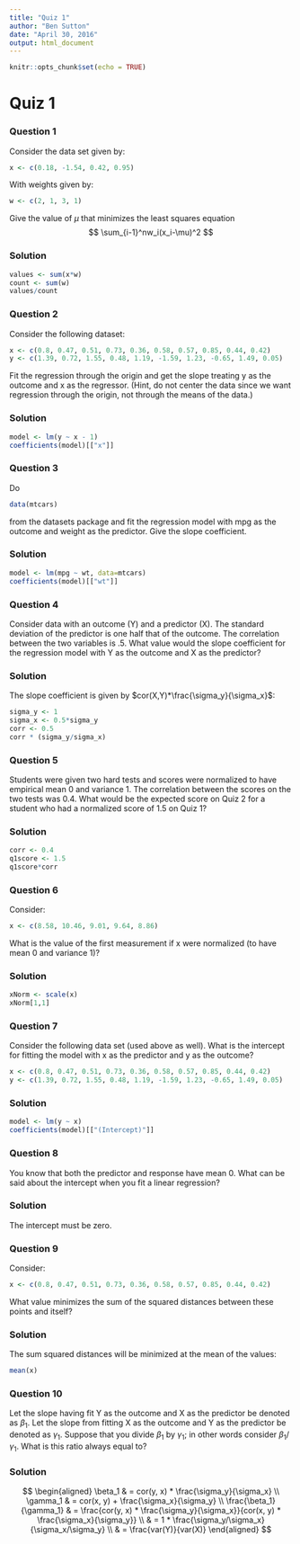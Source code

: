 ```yaml
---
title: "Quiz 1"
author: "Ben Sutton"
date: "April 30, 2016"
output: html_document
---
```


```r
knitr::opts_chunk$set(echo = TRUE)
```

# Quiz 1

### Question 1
Consider the data set given by:
```r
x <- c(0.18, -1.54, 0.42, 0.95)
```
With weights given by:
```r
w <- c(2, 1, 3, 1)
```
Give the value of $\mu$ that minimizes the least squares equation
$$
\sum_{i-1}^nw_i(x_i-\mu)^2
$$

### Solution
```r
values <- sum(x*w)
count <- sum(w)
values/count
```

### Question 2
Consider the following dataset:
```r
x <- c(0.8, 0.47, 0.51, 0.73, 0.36, 0.58, 0.57, 0.85, 0.44, 0.42)
y <- c(1.39, 0.72, 1.55, 0.48, 1.19, -1.59, 1.23, -0.65, 1.49, 0.05)
```
Fit the regression through the origin and get the slope treating y as the outcome and x as the regressor. (Hint, do not center the data since we want regression through the origin, not through the means of the data.)

### Solution
```r
model <- lm(y ~ x - 1)
coefficients(model)[["x"]]
```

### Question 3
Do
```r
data(mtcars)
```
from the datasets package and fit the regression model with mpg as the outcome and weight as the predictor. Give the slope coefficient.

### Solution
```r
model <- lm(mpg ~ wt, data=mtcars)
coefficients(model)[["wt"]]
```

### Question 4
Consider data with an outcome (Y) and a predictor (X). The standard deviation of the predictor is one half that of the outcome. The correlation between the two variables is .5. What value would the slope coefficient for the regression model with Y as the outcome and X as the predictor?

### Solution
The slope coefficient is given by $cor(X,Y)*\frac{\sigma_y}{\sigma_x}$:
```r
sigma_y <- 1
sigma_x <- 0.5*sigma_y
corr <- 0.5
corr * (sigma_y/sigma_x)
```

### Question 5
Students were given two hard tests and scores were normalized to have empirical mean 0 and variance 1. The correlation between the scores on the two tests was 0.4. What would be the expected score on Quiz 2 for a student who had a normalized score of 1.5 on Quiz 1?

### Solution
```r
corr <- 0.4
q1score <- 1.5
q1score*corr
```

### Question 6
Consider:
```r
x <- c(8.58, 10.46, 9.01, 9.64, 8.86)
```
What is the value of the first measurement if x were normalized (to have mean 0 and variance 1)?

### Solution
```r
xNorm <- scale(x)
xNorm[1,1]
```

### Question 7
Consider the following data set (used above as well). What is the intercept for fitting the model with x as the predictor and y as the outcome?
```r
x <- c(0.8, 0.47, 0.51, 0.73, 0.36, 0.58, 0.57, 0.85, 0.44, 0.42)
y <- c(1.39, 0.72, 1.55, 0.48, 1.19, -1.59, 1.23, -0.65, 1.49, 0.05)
```

### Solution
```r
model <- lm(y ~ x)
coefficients(model)[["(Intercept)"]]
```

### Question 8
You know that both the predictor and response have mean 0. What can be said about the intercept when you fit a linear regression?

### Solution
The intercept must be zero.

### Question 9
Consider:
```r
x <- c(0.8, 0.47, 0.51, 0.73, 0.36, 0.58, 0.57, 0.85, 0.44, 0.42)
```
What value minimizes the sum of the squared distances between these points and itself?

### Solution
The sum squared distances will be minimized at the mean of the values:
```r
mean(x)
```

### Question 10
Let the slope having fit Y as the outcome and X as the predictor be denoted as $\beta_1$. Let the slope from fitting X as the outcome and Y as the predictor be denoted as $\gamma_1$. Suppose that you divide $\beta_1$ by $\gamma_1$; in other words consider $\beta_1/\gamma_1$. What is this ratio always equal to?

### Solution
$$
\begin{aligned}
  \beta_1 & = cor(y, x) * \frac{\sigma_y}{\sigma_x} \\
  \gamma_1 & = cor(x, y) + \frac{\sigma_x}{\sigma_y} \\
  \frac{\beta_1}{\gamma_1} & = \frac{cor(y, x) * \frac{\sigma_y}{\sigma_x}}{cor(x, y) * \frac{\sigma_x}{\sigma_y}} \\
  & = 1 * \frac{\sigma_y/\sigma_x}{\sigma_x/\sigma_y} \\
  & = \frac{var(Y)}{var(X)}
\end{aligned}
$$